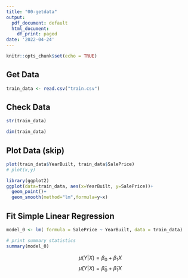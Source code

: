 ```yaml
---
title: "00-getdata"
output:
  pdf_document: default
  html_document:
    df_print: paged
date: '2022-04-24'
---
```


```r
knitr::opts_chunk$set(echo = TRUE)
```

## Get Data
```r
train_data <- read.csv("train.csv")
```

## Check Data
```r
str(train_data)
```

```r
dim(train_data)
```

## Plot Data (skip)
```r
plot(train_data$YearBuilt, train_data$SalePrice)
# plot(x,y)

library(ggplot2)
ggplot(data=train_data, aes(x=YearBuilt, y=SalePrice))+
  geom_point()+
  geom_smooth(method="lm",formula=y~x)
```

## Fit Simple Linear Regression
```r
model_0 <- lm( formula = SalePrice ~ YearBuilt, data = train_data)

# print summary statistics
summary(model_0)
```
$$
\mu(Y|X) = \beta_0 + \beta_1 X
$$
$$
\hat{\mu}(Y|X) = \hat{\beta}_0 + \hat{\beta}_1 X
$$


